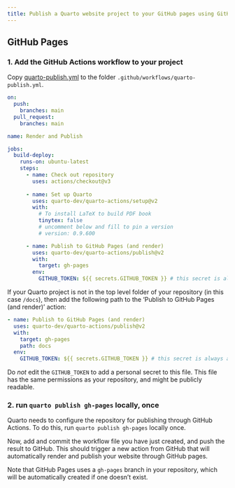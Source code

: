 ```yaml
---
title: Publish a Quarto website project to your GitHub pages using GitHub actions
---
```


## GitHub Pages

### 1. Add the GitHub Actions workflow to your project

Copy [quarto-publish.yml](../docs/quarto-publish-example.yml) to the folder `.github/workflows/quarto-publish.yml`.

```yaml
on:
  push:
    branches: main
  pull_request:
    branches: main

name: Render and Publish

jobs:
  build-deploy:
    runs-on: ubuntu-latest
    steps:
      - name: Check out repository
        uses: actions/checkout@v3
        
      - name: Set up Quarto
        uses: quarto-dev/quarto-actions/setup@v2
        with:
          # To install LaTeX to build PDF book 
          tinytex: false
          # uncomment below and fill to pin a version
          # version: 0.9.600

      - name: Publish to GitHub Pages (and render)
        uses: quarto-dev/quarto-actions/publish@v2
        with:
          target: gh-pages
        env:
          GITHUB_TOKEN: ${{ secrets.GITHUB_TOKEN }} # this secret is always available for github actions
```

::: {.note}
If your Quarto project is not in the top level folder of your repository (in this case `/docs`), then add the following path to the 'Publish to GitHub Pages (and render)' action:

```yml
- name: Publish to GitHub Pages (and render)
  uses: quarto-dev/quarto-actions/publish@v2
  with:
    target: gh-pages
    path: docs
  env:
    GITHUB_TOKEN: ${{ secrets.GITHUB_TOKEN }} # this secret is always available for github actions
```
:::

::: {.warning}
Do *not* edit the `GITHUB_TOKEN` to add a personal secret to this file. This file has the same permissions as your repository, and might be publicly readable.
:::
   
### 2. run `quarto publish gh-pages` locally, once

   Quarto needs to configure the repository for publishing through GitHub Actions. To do this, run `quarto publish gh-pages` locally once.

Now, add and commit the workflow file you have just created, and push the result to GitHub. This should trigger a new action from GitHub that will automatically render and publish your website through GitHub pages.

Note that GitHub Pages uses a `gh-pages` branch in your repository, which will be automatically created if one doesn't exist.